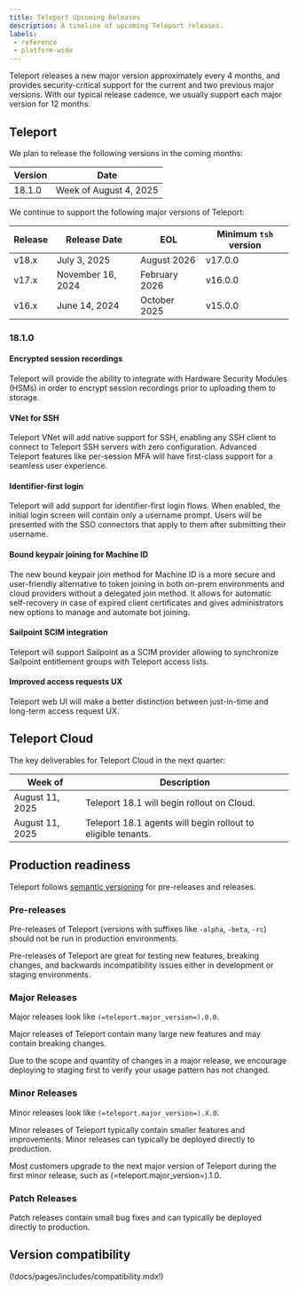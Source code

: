 ```yaml
---
title: Teleport Upcoming Releases
description: A timeline of upcoming Teleport releases.
labels:
 - reference
 - platform-wide
---
```


Teleport releases a new major version approximately every 4 months, and provides
security-critical support for the current and two previous major versions. With
our typical release cadence, we usually support each major version for 12
months.

## Teleport

We plan to release the following versions in the coming months:

| Version | Date                   |
|---------|------------------------|
| 18.1.0  | Week of August 4, 2025 |

We continue to support the following major versions of Teleport:

| Release | Release Date      | EOL            | Minimum `tsh` version |
|---------|-------------------|----------------|-----------------------|
| v18.x   | July 3, 2025      | August 2026    | v17.0.0               |
| v17.x   | November 16, 2024 | February 2026  | v16.0.0               |
| v16.x   | June 14, 2024     | October 2025   | v15.0.0               |

### 18.1.0

#### Encrypted session recordings

Teleport will provide the ability to integrate with Hardware Security Modules
(HSMs) in order to encrypt session recordings prior to uploading them to storage.

#### VNet for SSH

Teleport VNet will add native support for SSH, enabling any SSH client to connect
to Teleport SSH servers with zero configuration. Advanced Teleport features like
per-session MFA will have first-class support for a seamless user experience.

#### Identifier-first login

Teleport will add support for identifier-first login flows. When enabled, the initial
login screen will contain only a username prompt. Users will be presented with the 
SSO connectors that apply to them after submitting their username.

#### Bound keypair joining for Machine ID

The new bound keypair join method for Machine ID is a more secure and user-friendly
alternative to token joining in both on-prem environments and cloud providers without
a delegated join method. It allows for automatic self-recovery in case of expired client
certificates and gives administrators new options to manage and automate bot joining.

#### Sailpoint SCIM integration

Teleport will support Sailpoint as a SCIM provider allowing to synchronize Sailpoint
entitlement groups with Teleport access lists.

#### Improved access requests UX

Teleport web UI will make a better distinction between just-in-time and long-term
access request UX.

## Teleport Cloud

The key deliverables for Teleport Cloud in the next quarter:

| Week of         | Description                                                  |
|-----------------|--------------------------------------------------------------|
| August 11, 2025 | Teleport 18.1 will begin rollout on Cloud.                   |
| August 11, 2025 | Teleport 18.1 agents will begin rollout to eligible tenants. |

## Production readiness

Teleport follows [semantic versioning](https://semver.org) for pre-releases and
releases.

### Pre-releases

Pre-releases of Teleport (versions with suffixes like `-alpha`, `-beta`, `-rc`)
should not be run in production environments.

Pre-releases of Teleport are great for testing new features, breaking changes,
and backwards incompatibility issues either in development or staging
environments.

### Major Releases

Major releases look like `(=teleport.major_version=).0.0`.

Major releases of Teleport contain many large new features and may contain
breaking changes.

Due to the scope and quantity of changes in a major release, we encourage
deploying to staging first to verify your usage pattern has not changed.

### Minor Releases

Minor releases look like `(=teleport.major_version=).X.0`.

Minor releases of Teleport typically contain smaller features and improvements.
Minor releases can typically be deployed directly to production.

Most customers upgrade to the next major version of Teleport during the first
minor release, such as (=teleport.major_version=).1.0.

### Patch Releases

Patch releases contain small bug fixes and can typically be deployed directly
to production.

## Version compatibility

(!docs/pages/includes/compatibility.mdx!)

